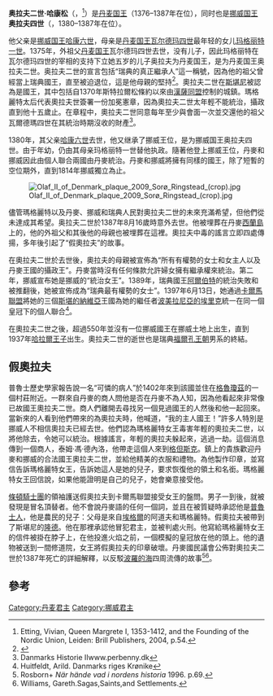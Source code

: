 {{article issues
|
{{Expand|time=2011-01-11T12:38:42+00:00}}
{{Expert|time=2011-01-11T12:38:42+00:00}}

}}

{{Infobox royalty|type=monarch|realm=denmark
| name           = 奥拉夫二世和四世
| title          = 
| image          = Oluf 2 of Denmark (Kronborg tapestries).jpg
| imgw           = 100px
| caption        = 
| succession     = [[丹麦国王|丹麦国王]]
| reign          = 1376年5月3日 – 1387年8月23日（{{age in years and days|1376|5|3|1387|8|23|age=no}}）
| predecessor    = [[瓦爾德瑪四世|瓦爾德瑪四世]]
| successor      = [[玛格丽特一世|玛格丽特一世]]
| succession1    = [[挪威国王|挪威国王]]
| reign1         = 1380年7月29日 – 1387年8月23日（{{age in years and days|1380|7|29|1387|8|23|age=no}}）
| predecessor1   = [[哈康六世|哈康六世]]
| successor1     = [[玛格丽特一世|玛格丽特一世]]
| full name      = 奥拉夫·哈康松<br />{{lang-da|Oluf Håkonsen}}<br />{{lang-no|Olav Håkonsson}}
| house          = [[福尔孔王朝|福尔孔王朝]]
| father         = [[哈康六世|哈康六世]]
| mother         = [[玛格丽特一世|玛格丽特一世]]
| date of birth  = 1370年12月
| place of birth = [[挪威|挪威]][[奥斯陆|奥斯陆]][[阿克斯胡斯城堡|阿克斯胡斯城堡]]
| date of death  = {{death date|1387|8|23|df=y}}
| place of death = [[瑞典|瑞典]]{{link-en|法爾斯特布|Falsterbo}}
| place of burial= [[丹麦|丹麦]]{{link-en|索勒修道院|Sorø Abbey}}
| religion       = [[天主教|天主教]]
|}}

'''奥拉夫二世·哈康松'''（{{lang-da|Oluf 2. Håkonsen}}，{{bd|1370年||1387年|8月23日}}<ref> Etting, Vivian, Queen Margrete I, 1353-1412, and the Founding of the Nordic Union, Leiden: Brill Publishers, 2004, p.54.</ref>）是[[丹麦国王|丹麦国王]]（1376–1387年在位），同时也是[[挪威国王|挪威国王]]'''奥拉夫四世'''（{{lang-no|Olav IV Håkonsson}}，1380–1387年在位）。

他父亲是[[挪威国王|挪威国王]][[哈康六世|哈康六世]]，母亲是[[丹麦国王|丹麦国王]][[瓦尔德玛四世|瓦尔德玛四世]]最年轻的女儿[[玛格丽特一世|玛格丽特一世]]。1375年，外祖父[[丹麦国王|丹麦国王]]瓦尔德玛四世去世，没有儿子，因此玛格丽特在瓦尔德玛四世的宰相的支持下立她五岁的儿子奥拉夫为丹麦国王，是为丹麦国王奥拉夫二世。奥拉夫二世的宣言包括“瑞典的真正繼承人”這一稱號，因為他的祖父曾經當上瑞典國王，直至被迫退位，這是他母親的堅持<ref>{{Cite web |url=http://www.snl.no/.nbl_biografi/Olav_4_H%C3%A5konsson/utdypning |title=''Olav 4 Håkonsson – utdypning'' (Store norske leksikon) |access-date=2019-06-23 |archive-date=2012-10-08 |archive-url=https://web.archive.org/web/20121008071220/http://snl.no/.nbl_biografi/Olav_4_H%c3%a5konsson/utdypning |dead-url=no }}</ref>。奧拉夫二世在[[斯堪尼|斯堪尼]]被認為是國王，其中包括自1370年斯特拉爾松條約以來由[[漢薩同盟|漢薩同盟]]控制的城鎮。瑪格麗特太后代表奧拉夫世簽署一份加冕憲章，因為奧拉夫二世太年輕不能統治，攝政直到他十五歲止。在章程中，奧拉夫二世同意每年至少與{{link-en|丹麥國會|Danehof}}會面一次並交還他的祖父瓦爾德瑪四世在其統治時期沒收的財產<ref>Danmarks Historie IIwww.perbenny.dk</ref>。

1380年，其父亲[[哈康六世|哈康六世]]去世，他又继承了挪威王位，是为挪威国王奥拉夫四世。由于年幼，仍由其母亲玛格丽特一世替他执政。隨著他登上挪威王位，丹麥和挪威因此由個人聯合兩國由丹麥統治。丹麥和挪威將擁有同樣的國王，除了短暫的空位期外，直到1814年挪威獨立為止。

[[File:Olaf_II_of_Denmark_plaque_2009_Sorø_Ringstead_(crop).jpg|thumb]]

儘管瑪格麗特以及丹麥、挪威和瑞典人民對奧拉夫二世的未來充滿希望，但他們從未達成其希望。奥拉夫二世於1387年8月16歲時意外去世。他被埋葬在丹麥[[西蘭島|西蘭島]]上的{{link-en|索勒修道院|Sorø Abbey}}，他的外祖父和其後他的母親也被埋葬在這裡。奧拉夫中毒的謠言立即四處傳揚，多年後引起了“假奧拉夫”的故事。

在奧拉夫二世於{{link-en|法爾斯特布|Falsterbo}}去世後，奧拉夫的母親被宣佈為“所有有權勢的女士和女主人以及丹麥王國的攝政王”。丹麥當時沒有任何條款允許婦女擁有繼承權來統治。第二年，挪威宣布她是挪威的“統治女王”。1389年，瑞典國王[[阿爾伯特_(瑞典國王)|阿爾伯特]]的統治失敗和被推翻後，她被宣佈成為“瑞典最有權勢的女士”。1397年6月13日，她通過[[卡爾馬聯盟|卡爾馬聯盟]]將她的三個[[斯堪的納維亞|斯堪的納維亞]]王國為她的繼任者[[波美拉尼亞的埃里克|波美拉尼亞的埃里克]]統一在同一個皇冠下的個人聯合<ref>Huitfeldt, Arild. Danmarks riges Krønike</ref>。

在奧拉夫二世之後，超過550年並沒有一位挪威國王在挪威土地上出生，直到1937年[[哈拉爾五世|哈拉爾王子]]出生。奧拉夫二世的逝世也是瑞典[[福爾孔王朝|福爾孔王朝]]男系的終結。

==假奧拉夫==
普魯士歷史學家{{link-en|約翰·馮·普茨格|Johan von Posilge}}報告說一名“可憐的病人”於1402年來到該國並住在[[格魯瓊茲|格魯瓊茲]]的一個村莊附近。一群來自丹麥的商人問他是否在丹麥不為人知，因為他看起來非常像已故國王奧拉夫二世。商人們離開去尋找另一個見過國王的人然後和他一起回來。當新來的人看到他們帶來的為奧拉夫時，他喊道，“我的主人國王！”許多人特別是挪威人不相信奧拉夫已經去世。他們認為瑪格麗特女王毒害年輕的奧拉夫二世，以將他除去，令她可以統治。根據謠言，年輕的奧拉夫躲起來，逃過一劫。這個消息傳到一個商人，泰姆·馮·德內洛，他帶走這個人來到[[格但斯克|格但斯克]]。鎮上的貴族歡迎丹麥和挪威的合法國王奧拉夫二世，並給他精美的衣服和禮物。為他製作印章，並寫信告訴瑪格麗特女王，告訴她這人是她的兒子，要求恢復他的領土和名銜。瑪格麗特女王回信說，如果他能證明是自己的兒子，她會樂意接受他。

[[條頓騎士團|條頓騎士團]]的領袖護送假奧拉夫到卡爾馬聯盟接受女王的盤問。男子一到後，就被發現是冒名頂替者。他不會說丹麥語的任何一個詞，並且在被質疑時承認他是[[普魯士人|普魯士人]]，他是農民的兒子：父母是來自[[埃格爾|埃格爾]]的阿道夫和瑪格麗特。假奧拉夫被帶到了斯堪尼的[[隆德|隆德]]。他在那裡承認他冒犯君主，並被判處火刑。他寫給瑪格麗特女王的信件被掛在脖子上，在他投進火焰之前，一個模擬的皇冠放在他的頭上。他的遺物被送到一間修道院，女王將假奧拉夫的印章破壞。丹麥國民議會公佈對奧拉夫二世於1387年死亡的詳細解釋，以反駁[[波羅的海|波羅的海]]四周流傳的故事<ref>Rosborn+ ''När hände vad i nordens historia'' 1996. p.69.{{ISBN|91-7643-350-1}}</ref><ref>Williams, Gareth.Sagas,Saints,and Settlements.</ref>。

==參考==
{{reflist|2}}

{{s-start}}
{{s-hou|[[福爾孔王朝|福爾孔王朝]]||1370年|1387年|8月23日|name=奥拉夫四世/奧拉夫二世·哈康松}}
{{s-reg}}
{{s-bef|before=[[瓦爾德瑪四世|瓦爾德瑪四世]]}}
{{s-ttl|title=[[丹麥國王|丹麥國王]]|years=1376年–1387年}}
{{s-aft|rows=2|after=[[玛格丽特一世|玛格丽特一世]]}}
{{s-bef|before=[[哈康六世|哈康六世]]}}
{{s-ttl|title=[[挪威國王|挪威國王]]|years=1380年–1387年}}
{{s-end}}
{{丹麥君主}}
{{挪威君主}}
[[Category:丹麦君主|Category:丹麦君主]]
[[Category:挪威君主|Category:挪威君主]]
